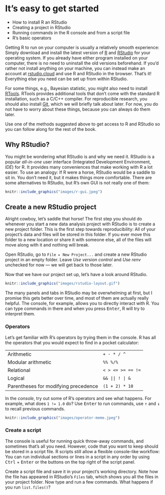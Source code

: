 # It's easy to get started

::: {.goals}
-   How to install R an RStudio
-   Creating a project in RStudio
-   Running commands in the R console and from a script file
-   R's basic operators
:::

Getting R to run on your computer is usually a relatively smooth experience: Simply
download and install the latest version of [R](https://www.r-project.org/) and
[RStudio](https://www.rstudio.com/products/rstudio/) for your operating system. If you
already have either program installed on your computer, there is no need to uninstall the
old versions beforehand. If you'd rather not install anything on your machine, you can
instead make an account at [rstudio.cloud](https://rstudio.cloud/) and use R and RStudio
in the browser. That's it! Everything else you need can be set up from within RStudio.

::: {.more}
For some things, e.g., Bayesian statistic, you might also need to install
[RTools](https://cran.r-project.org/bin/windows/Rtools/). RTools provides additional tools
that don't come with the standard R installation, such as a C/C++ compiler. For
reproducible research, you should also install [Git](https://git-scm.com/), which we will
briefly talk about later. For now, you do not have to worry about these things, because
you can always do them later.
:::

::: {.exercise}
Use one of the methods suggested above to get access to R and RStudio so you can follow
along for the rest of the book.
:::

## Why RStudio?

You might be wondering what RStudio is and why we need it. RStudio is a popular
*all-in-one* user interface (Integrated Development Environment, *IDE*) for R. It provides
many conveniences that make working with R a lot easier. To use an analogy: If R were a
horse, RStudio would be a saddle to sit in. You don't need it, but it makes things more
comfortable. There are some alternatives to RStudio, but R's own GUI is not really one of
them:

```r
knitr::include_graphics("images/r-gui.jpeg")
```

## Create a new RStudio project

Alright cowboy, let's saddle that horse! The first step you should do whenever you start a
new data analysis project with RStudio is to create a new project folder. This is the
first step towards reproducibility: All of your project's data and files will be stored in
this folder. If you ever move this folder to a new location or share it with someone else,
all of the files will move along with it and nothing will break.

::: {.exercise}
Open RStudio, go to `File ▸ New Project...` and create a new RStudio project in an empty
folder. Leave *Use version control* and *Use renv* unchecked for now --- we will get back
to those later.
:::

Now that we have our project set up, let's have a look around RStudio.

```r
knitr::include_graphics("images/rstudio-layout.gif")
```

The many panels and tabs in RStudio may be overwhelming at first, but I promise this gets
better over time, and most of them are actually really helpful. The console, for example,
allows you to directly interact with R. You can type commands in there and when you press
<kbd>Enter</kbd>, R will try to interpret them.

### Operators

Let's get familiar with R's operators by trying them in the console. R has all the
operators that you would expect to find in a pocket calculator:

|                                      |                   |
|--------------------------------------|-------------------|
| Arithmetic                           | `+ - * / ^`       |
| Modular arithmetic                   | `%% %/%`          |
| Relational                           | `< > <= >= == !=` |
| Logical                              | `&& || ! | &`     |
| Parentheses for modifying precedence | `(1 + 2) * 10`    |

::: {.exercise}
In the *console*, try out some of R's operators and see what happens. For example, what
does `1 != 1.0` do? Use <kbd>Enter</kbd> to run commands, use <kbd>↑</kbd> and
<kbd>↓</kbd> to recall previous commands.
:::

```r
knitr::include_graphics("images/operator-meme.jpeg")
```

### Create a script

The console is useful for running quick throw-away commands, and sometimes that's all you
need. However, code that you want to keep should be stored in a script file. R scripts
still allow a flexible console-like workflow: You can run individual sections or lines in
a script in any order by using <kbd>Ctrl</kbd> + <kbd>Enter</kbd> or the buttons on the
top right of the script panel.

::: {.exercise}
Create a script file and save it in your project's working directory. Note how the file
has appeared in RStudio's `Files` tab, which shows you all the files in your project
folder. Now type and run a few commands. What happens if you run `list.files()`?
:::
